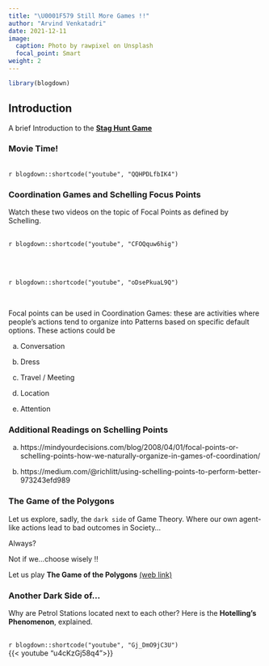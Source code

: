 ```yaml
---
title: "\U0001F579 Still More Games !!"
author: "Arvind Venkatadri"
date: 2021-12-11
image:
  caption: Photo by rawpixel on Unsplash
  focal_point: Smart
weight: 2
---
```



```r
library(blogdown)
```

## Introduction

A brief Introduction to the [**Stag Hunt Game**](https://www.heretical.com/pound/staghunt.html)



### Movie Time!

 <br> `r blogdown::shortcode("youtube", "QQHPDLfbIK4")` <br>



### Coordination Games and Schelling Focus Points 

Watch these two videos on the topic of Focal Points as defined by Schelling.

 <br> `r blogdown::shortcode("youtube", "CFOQquw6hig")` <br>

<br>

 <br> `r blogdown::shortcode("youtube", "oDsePkuaL9Q")` <br>

<br>

Focal points can be used in Coordination Games: these are activities where people's actions tend to organize into Patterns based on specific default options. These actions could be 

a) Conversation

b) Dress

c) Travel / Meeting

d) Location

e) Attention

### Additional Readings on Schelling Points

a) https://mindyourdecisions.com/blog/2008/04/01/focal-points-or-schelling-points-how-we-naturally-organize-in-games-of-coordination/

b) https://medium.com/@richlitt/using-schelling-points-to-perform-better-973243efd989

### The Game of the Polygons

Let us explore, sadly, the `dark side` of Game Theory. Where our own agent-like actions lead to bad outcomes in Society...

Always?

Not if we...choose wisely !!


Let us play **The Game of the Polygons** [(web link)](http://ncase.me/polygons/)


### Another Dark Side of...

Why are Petrol Stations located next to each other? Here is the **Hotelling's Phenomenon**, explained. 

 <br> `r blogdown::shortcode("youtube", "Gj_DmO9jC3U")` <br>
{{< youtube "u4cKzGj58q4">}}
